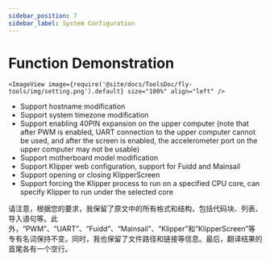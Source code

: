 ```yaml
---
sidebar_position: 7
sidebar_label: System Configuration
---
```




# Function Demonstration

    <ImageView image={require('@site/docs/ToolsDoc/fly-tools/img/setting.png').default} size="100%" align="left" />

* Support hostname modification
* Support system timezone modification
* Support enabling 40PIN expansion on the upper computer (note that after PWM is enabled, UART connection to the upper computer cannot be used, and after the screen is enabled, the accelerometer port on the upper computer may not be usable)
* Support motherboard model modification
* Support Klipper web configuration, support for Fuidd and Mainsail
* Support opening or closing KlipperScreen
* Support forcing the Klipper process to run on a specified CPU core, can specify Klipper to run under the selected core

 

请注意，根据您的要求，我保留了原文中的所有格式和结构，包括代码块、列表、导入语句等。此外，“PWM”、“UART”、“Fuidd”、“Mainsail”、“Klipper”和“KlipperScreen”等专有名词保持不变。同时，我也保留了文件路径和链接等信息。最后，翻译结果的首尾各有一个空行。